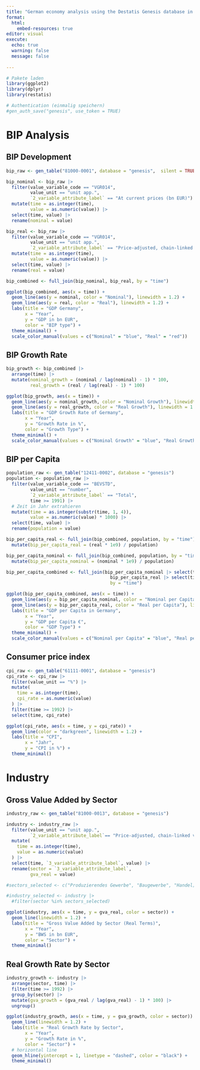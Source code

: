 ---
title: "German economy analysis using the Destatis Genesis database in R"
format: 
  html:
    embed-resources: true 
editor: visual
execute:
  echo: true
  warning: false
  message: false
  
---



```{r setup}
# Pakete laden
library(ggplot2)
library(dplyr)
library(restatis)

# Authentication (einmalig speichern)
#gen_auth_save("genesis", use_token = TRUE) 

```

# BIP Analysis

## BIP Development

```{r}

bip_raw <- gen_table("81000-0001", database = "genesis",  silent = TRUE)

bip_nominal <- bip_raw |>
  filter(value_variable_code == "VGR014",
         value_unit == "unit app.",
         `2_variable_attribute_label` == "At current prices (bn EUR)") |>
  mutate(time = as.integer(time),
         value = as.numeric(value)) |>
  select(time, value) |>
  rename(nominal = value)

bip_real <- bip_raw |>
  filter(value_variable_code == "VGR014",
         value_unit == "unit app.",
         `2_variable_attribute_label` == "Price-adjusted, chain-linked volume data (bn EUR)") |>
  mutate(time = as.integer(time),
         value = as.numeric(value)) |>
  select(time, value) |>
  rename(real = value)

bip_combined <- full_join(bip_nominal, bip_real, by = "time")

ggplot(bip_combined, aes(x = time)) +
  geom_line(aes(y = nominal, color = "Nominal"), linewidth = 1.2) +
  geom_line(aes(y = real, color = "Real"), linewidth = 1.2) +
  labs(title = "GDP Germany",
       x = "Year",
       y = "GDP in bn EUR",
       color = "BIP type") +
  theme_minimal() +
  scale_color_manual(values = c("Nominal" = "blue", "Real" = "red"))
```

## BIP Growth Rate

```{r}
bip_growth <- bip_combined |>
  arrange(time) |>
  mutate(nominal_growth = (nominal / lag(nominal) - 1) * 100,
         real_growth = (real / lag(real) - 1) * 100)

ggplot(bip_growth, aes(x = time)) +
  geom_line(aes(y = nominal_growth, color = "Nominal Growth"), linewidth = 1.2) +
  geom_line(aes(y = real_growth, color = "Real Growth"), linewidth = 1.2) +
  labs(title = "GDP Growth Rate of Germany",
       x = "Year",
       y = "Growth Rate in %",
       color = "Growth Type") +
  theme_minimal() +
  scale_color_manual(values = c("Nominal Growth" = "blue", "Real Growth" = "red"))
```
## BIP per Capita

```{r}
population_raw <- gen_table("12411-0002", database = "genesis")
population <- population_raw |>
  filter(value_variable_code == "BEVSTD",
         value_unit == "number",
         `2_variable_attribute_label` == "Total",
         time >= 1991) |>
  # Zeit in Jahr extrahieren
  mutate(time = as.integer(substr(time, 1, 4)),
         value = as.numeric(value) * 1000) |>
  select(time, value) |>
  rename(population = value)

bip_per_capita_real <- full_join(bip_combined, population, by = "time") |>
  mutate(bip_per_capita_real = (real * 1e9) / population)

bip_per_capita_nominal <- full_join(bip_combined, population, by = "time") |>
  mutate(bip_per_capita_nominal = (nominal * 1e9) / population)

bip_per_capita_combined <- full_join(bip_per_capita_nominal |> select(time, bip_per_capita_nominal),
                                       bip_per_capita_real |> select(time, bip_per_capita_real),
                                       by = "time")

ggplot(bip_per_capita_combined, aes(x = time)) +
  geom_line(aes(y = bip_per_capita_nominal, color = "Nominal per Capita"), linewidth = 1.2) +
  geom_line(aes(y = bip_per_capita_real, color = "Real per Capita"), linewidth = 1.2) +
  labs(title = "GDP per Capita in Germany",
       x = "Year",
       y = "GDP per Capita €",
       color = "GDP Type") +
  theme_minimal() +
  scale_color_manual(values = c("Nominal per Capita" = "blue", "Real per Capita" = "red"))
```

## Consumer price index

```{r}
cpi_raw <- gen_table("61111-0001", database = "genesis")
cpi_rate <- cpi_raw |>
  filter(value_unit == "%") |>
  mutate(
    time = as.integer(time),
    cpi_rate = as.numeric(value)
  ) |>
  filter(time >= 1992) |>
  select(time, cpi_rate)

ggplot(cpi_rate, aes(x = time, y = cpi_rate)) +
  geom_line(color = "darkgreen", linewidth = 1.2) +
  labs(title = "CPI",
       x = "Jahr",
       y = "CPI in %") +
  theme_minimal()
```

# Industry

## Gross Value Added by Sector

```{r}
industry_raw <- gen_table("81000-0013", database = "genesis")

industry <- industry_raw |>
  filter(value_unit == "unit app.",
         `2_variable_attribute_label`== "Price-adjusted, chain-linked volume data (bn EUR)") |>   
  mutate(
    time = as.integer(time),
    value = as.numeric(value)
  ) |>
  select(time, `3_variable_attribute_label`, value) |>
  rename(sector = `3_variable_attribute_label`,
         gva_real = value)

#sectors_selected <- c("Produzierendes Gewerbe", "Baugewerbe", "Handel; Gastgewerbe; Verkehr, Information und Kommunikation", "Öffentliche Dienstleister, Erziehung, Gesundheit")

#industry_selected <- industry |>
  #filter(sector %in% sectors_selected)

ggplot(industry, aes(x = time, y = gva_real, color = sector)) +
  geom_line(linewidth = 1.2) +
  labs(title = "Gross Value Added by Sector (Real Terms)",
       x = "Year",
       y = "BWS in bn EUR",
       color = "Sector") +
  theme_minimal()

```

## Real Growth Rate by Sector

```{r}
industry_growth <- industry |>
  arrange(sector, time) |>
  filter(time >= 1992) |>
  group_by(sector) |>
  mutate(gva_growth = (gva_real / lag(gva_real) - 1) * 100) |>
  ungroup()

ggplot(industry_growth, aes(x = time, y = gva_growth, color = sector)) +
  geom_line(linewidth = 1.2) +
  labs(title = "Real Growth Rate by Sector",
       x = "Year",
       y = "Growth Rate in %",
       color = "Sector") +
  # horizontal line
  geom_hline(yintercept = 1, linetype = "dashed", color = "black") +
  theme_minimal()
```
